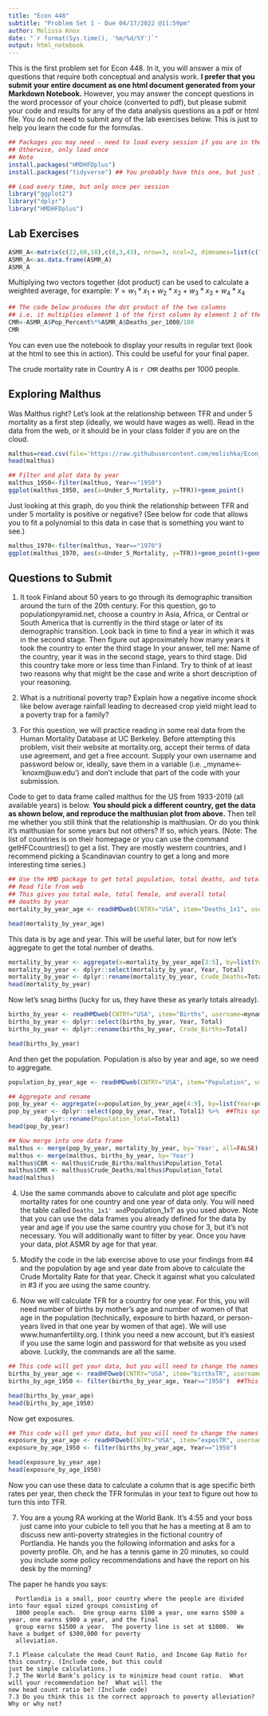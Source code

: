 ---
title: "Econ 448"
subtitle: "Problem Set 1 - Due 04/17/2022 @11:59pm"
author: Melissa Knox
date: "`r format(Sys.time(), '%m/%d/%Y')`"
output: html_notebook  
---

This is the first problem set for Econ 448.  In it, you will answer a mix of questions that require both conceptual and analysis work.  **I prefer that you submit your entire document as one html document generated from your Markdown Notebook.** However, you may answer the concept questions in the word processor of your choice (converted to pdf), but please submit your code and results for any of the data analysis questions as a pdf or html file. You do not need to submit any of the lab exercises below.  This is just to help you learn the code for the formulas.
```{r message=FALSE, warning=FALSE}
## Packages you may need - need to load every session if you are in the cloud
## Otherwise, only load once
## Note 
install.packages("HMDHFDplus")
install.packages("tidyverse") ## You probably have this one, but just in case.

```

```{r message=FALSE, warning=FALSE}
## Load every time, but only once per session 
library("ggplot2")
library("dplyr")
library("HMDHFDplus")
```


## Lab Exercises
```{r}
ASMR_A<-matrix(c(22,60,18),c(8,3,43), nrow=3, ncol=2, dimnames=list(c("<15","15-64",">64"), c("Pop_Percent","Deaths_per_1000")))
ASMR_A<-as.data.frame(ASMR_A)
ASMR_A

```
Multiplying two vectors together (dot product) can be used to calculate a weighted average, for example: $Y=w_{1}*x_{1}+w_{2}*x_{2}+w_{3}*x_{3}+w_{4}*x_{4}$

```{r}
## The code below produces the dot product of the two columns
## i.e. it multiplies element 1 of the first column by element 1 of the second, etc, and adds all of the results
CMR<-ASMR_A$Pop_Percent%*%ASMR_A$Deaths_per_1000/100
CMR

```

You can even use the notebook to display your results in regular text (look at the html to see this in action). This could be useful for your final paper.

The crude mortality rate in Country A is `r CMR` deaths per 1000 people.

## Exploring Malthus
Was Malthus right? Let's look at the relationship between TFR and under 5 mortality as a first step (ideally, we would have wages as well).
Read in the data from the web, or it should be in your class folder if you are on the cloud.
```{r}
malthus=read.csv(file='https://raw.githubusercontent.com/melishka/Econ_448_DevoPop/main/fertility-vs-child-mortality.csv', header=TRUE, sep=',') 
head(malthus)
```


```{r}
## Filter and plot data by year
malthus_1950<-filter(malthus, Year=="1950")
ggplot(malthus_1950, aes(x=Under_5_Mortality, y=TFR))+geom_point()
```

Just looking at this graph, do you think the relationship between TFR and under 5 mortality is positive or negative?  (See below for code that allows you to fit a polynomial to this data in case that is something you want to see.)

```{r}
malthus_1970<-filter(malthus, Year=="1970")
ggplot(malthus_1970, aes(x=Under_5_Mortality, y=TFR))+geom_point()+geom_smooth(method=lm, formula= y~poly(x,2))
```

## Questions to Submit
1. It took Finland about 50 years to go through its demographic transition around the turn of the 20th century.  For this question, go to populationpyramid.net, choose a country in Asia, Africa, or Central or South America that is currently in the third stage or later of its demographic transition.  Look back in time to find a year in which it was in the second stage.  Then figure out approximately how many years it took the country to enter the third stage  In your answer, tell me: Name of the country, year it was in the second stage, years to third stage.  Did this country take more or less time than Finland.  Try to think of at least two reasons why that might be the case and write a short description of your reasoning.

2. What is a nutritional poverty trap? Explain how a negative income shock like below average rainfall leading to decreased crop yield might lead to a poverty trap for a family? 

3. For this question, we will practice reading in some real data from the Human Mortality Database at UC Berkeley.  Before attempting this problem, visit their website at mortality.org, accept their terms of data use agreement, and get a free account.  Supply your own username and password below or, ideally, save them in a variable (i.e. _myname<-`knoxm@uw.edu') and don't include that part of the code with your submission.

Code to get to data frame called malthus for the US from 1933-2019 (all available years) is below.  **You should pick a different country, get the data as shown below, and reproduce the malthusian plot from above.** Then tell me whether you still think that the relationship is malthusian.  Or do you think it's malthusian for some years but not others? If so, which years. (Note: The list of countries is on their homepage or you can use the command getHFCcountries() to get a list.  They are mostly western countries, and I recommend picking a Scandinavian country to get a long and more interesting time series.)

```{r}
## Use the HMD package to get total population, total deaths, and total births by year.  
## Read file from web
## This gives you total male, total female, and overall total 
## deaths by year
mortality_by_year_age <- readHMDweb(CNTRY="USA", item="Deaths_1x1", username=myname, password=mypass) 

head(mortality_by_year_age)

```

This data is by age and year.  This will be useful later, but for now let's aggregate to get the total number of deaths.

```{r}
mortality_by_year <- aggregate(x=mortality_by_year_age[3:5], by=list(Year=mortality_by_year_age$Year), FUN=sum)  
mortality_by_year <- dplyr::select(mortality_by_year, Year, Total)
mortality_by_year <- dplyr::rename(mortality_by_year, Crude_Deaths=Total)  
head(mortality_by_year)
```

Now let's snag births (lucky for us, they have these as yearly totals already).
```{r}
births_by_year <- readHMDweb(CNTRY="USA", item="Births", username=myname, password=mypass) 
births_by_year <- dplyr::select(births_by_year, Year, Total)
births_by_year <- dplyr::rename(births_by_year, Crude_Births=Total) 

head(births_by_year)
```

And then get the population.  Population is also by year and age, so we need to aggregate.

```{r}
population_by_year_age <- readHMDweb(CNTRY="USA", item="Population", username=myname, password=mypass) 

## Aggregate and rename
pop_by_year <- aggregate(x=population_by_year_age[4:9], by=list(Year=population_by_year_age$Year), FUN=sum) 
pop_by_year <- dplyr::select(pop_by_year, Year, Total1) %>%  ##This symbol tells R to work on the same data frame in the next command
          dplyr::rename(Population_Total=Total1)
head(pop_by_year)
```

```{r}
## Now merge into one data frame
malthus <- merge(pop_by_year, mortality_by_year, by='Year', all=FALSE) 
malthus <- merge(malthus, births_by_year, by='Year')
malthus$CBR <- malthus$Crude_Births/malthus$Population_Total
malthus$CMR <- malthus$Crude_Deaths/malthus$Population_Total
head(malthus)

```


4. Use the same commands above to calculate and plot age specific mortality rates for one country and one year of data only. You will need the table called `Deaths_1x1' and `Population_1x1' as you used above. Note that you can use the data frames you already defined for the data by year and age if you use the same country you chose for 3, but it's not necessary.  You will additionally want to filter by year. Once you have your data, plot ASMR by age for that year.

5. Modify the code in the lab exercise above to use your findings from #4 and the population by age and year date from above to calculate the Crude Mortality Rate for that year.  Check it against what you calculated in #3 if you are using the same country.


6. Now we will calculate TFR for a country for one year. For this, you will need number of births by mother's age and number of women of that age in the population (technically, exposure to birth hazard, or person-years lived in that one year by women of that age).  We will use www.humanfertility.org.  I think you need a new account, but it's easiest if you use the same login and password for that website as you used above.  Luckily, the commands are all the same.
```{r}
## This code will get your data, but you will need to change the names of the relevant variables.
births_by_year_age <- readHFDweb(CNTRY="USA", item="birthsTR", username=myname, password=mypass)
births_by_age_1950 <- filter(births_by_year_age, Year=="1950")  ##This is one of the US's baby boom years

head(births_by_year_age)
head(births_by_age_1950)
```


Now get exposures.
```{r}
## This code will get your data, but you will need to change the names of the relevant variables.
exposure_by_year_age <- readHFDweb(CNTRY="USA", item="exposTR", username=myname, password=mypass)
exposure_by_age_1950 <- filter(births_by_year_age, Year=="1950")

head(exposure_by_year_age)
head(exposure_by_age_1950)

```

Now you can use these data to calculate a column that is age specific birth rates per year, then check the TFR formulas in your text to figure out how to turn this into TFR.

7. You are a young RA working at the World Bank.  It’s 4:55 and your boss just came into your cubicle to tell you that he has a meeting at 8 am to discuss new anti-poverty strategies in the fictional country of Portlandia.  He hands you the following information and asks for a poverty profile.  Oh, and he has a tennis game in 20 minutes, so could you include some policy recommendations and have the report on his desk by the morning?  

  The paper he hands you says:
      
      Portlandia is a small, poor country where the people are divided into four equal sized groups consisting of 
      1000 people each.  One group earns $100 a year, one earns $500 a year, one earns $900 a year, and the final 
      group earns $1500 a year.  The poverty line is set at $1000.  We have a budget of $300,000 for poverty      
      alleviation. 

    7.1 Please calculate the Head Count Ratio, and Income Gap Ratio for this country. (Include code, but this could
    just be simple calculations.)
    7.2	The World Bank’s policy is to minimize head count ratio.  What will your recommendation be?  What will the 
    new head count ratio be? (Include code)
    7.3 Do you think this is the correct approach to poverty alleviation?  Why or why not? 

